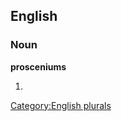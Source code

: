 
==English==

===Noun===
'''prosceniums'''

# {{plural of|[[proscenium]]}}

[[Category:English plurals]]